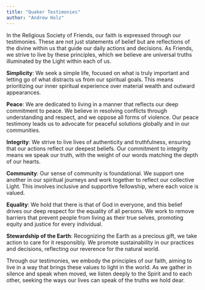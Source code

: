 ```yaml
---
title: "Quaker Testimonies"
author: "Andrew Holz"
---
```


In the Religious Society of Friends, our faith is expressed through our testimonies. These are not just statements of belief but are reflections of the divine within us that guide our daily actions and decisions. As Friends, we strive to live by these principles, which we believe are universal truths illuminated by the Light within each of us.

**Simplicity**: We seek a simple life, focused on what is truly important and letting go of what distracts us from our spiritual goals. This means prioritizing our inner spiritual experience over material wealth and outward appearances.

**Peace**: We are dedicated to living in a manner that reflects our deep commitment to peace. We believe in resolving conflicts through understanding and respect, and we oppose all forms of violence. Our peace testimony leads us to advocate for peaceful solutions globally and in our communities.

**Integrity**: We strive to live lives of authenticity and truthfulness, ensuring that our actions reflect our deepest beliefs. Our commitment to integrity means we speak our truth, with the weight of our words matching the depth of our hearts.

**Community**: Our sense of community is foundational. We support one another in our spiritual journeys and work together to reflect our collective Light. This involves inclusive and supportive fellowship, where each voice is valued.

**Equality**: We hold that there is that of God in everyone, and this belief drives our deep respect for the equality of all persons. We work to remove barriers that prevent people from living as their true selves, promoting equity and justice for every individual.

**Stewardship of the Earth**: Recognizing the Earth as a precious gift, we take action to care for it responsibly. We promote sustainability in our practices and decisions, reflecting our reverence for the natural world.

Through our testimonies, we embody the principles of our faith, aiming to live in a way that brings these values to light in the world. As we gather in silence and speak when moved, we listen deeply to the Spirit and to each other, seeking the ways our lives can speak of the truths we hold dear.